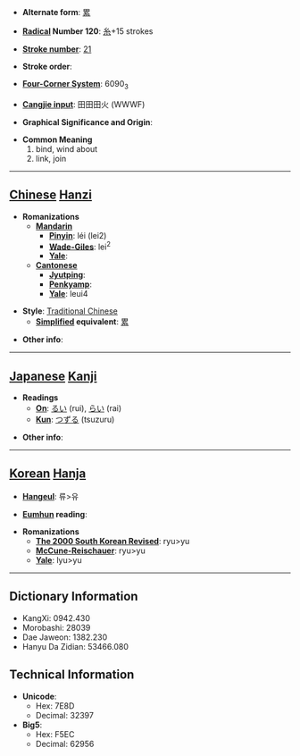 * '''Alternate form''': [[累]]

* '''[[Wiktionary:Chinese radical index| Radical]] Number 120''': [[Wiktionary:Chinese radical index 糸|糸]]+15 strokes

* '''[[Wiktionary:Chinese total strokes index|Stroke number]]''': [[Wiktionary:Chinese total strokes index 21|21]]

* '''Stroke order''': 

* '''[[Wiktionary:Chinese four corner index|Four-Corner System]]''': 6090<sub>3</sub>

* '''[[Wiktionary:Chinese Cangjie index|Cangjie input]]''': 田田田火 (WWWF)

* '''Graphical Significance and Origin''': 

* '''Common Meaning'''
*#bind, wind about
*# link, join


----

== [[Chinese]] [[Hanzi]] ==

* '''Romanizations'''
** '''[[Mandarin]]'''
*** '''[[Pinyin]]''': léi (lei2)
*** '''[[Wade-Giles]]''': lei<sup>2</sup>
*** '''[[Yale]]''': 
** '''[[Cantonese]]'''
*** '''[[Jyutping]]''':
*** '''[[Penkyamp]]''': 
*** '''[[Yale]]''': leui4

* '''Style''': [[Traditional Chinese]] 
** '''[[Simplified Chinese|Simplified]] equivalent''': [[累]]

* '''Other info''': 

----

== [[Japanese]] [[Kanji]] ==

* '''Readings'''
** '''[[On]]''': [[るい]] (rui), [[らい]] (rai)
** '''[[Kun]]''': [[つずる]] (tsuzuru)

* '''Other info''':  

----

== [[Korean]] [[Hanja]] ==

* '''[[Hangeul]]''': 류>유

* '''[[Eumhun]] reading''': 

* '''Romanizations'''
** '''[[The 2000 South Korean Revised Romanization|The 2000 South Korean Revised]]''': ryu>yu
** '''[[McCune-Reischauer]]''': ryu>yu
** '''[[Yale]]''': lyu>yu

----

== Dictionary Information ==

* KangXi: 0942.430
* Morobashi: 28039
* Dae Jaweon: 1382.230
* Hanyu Da Zidian: 53466.080

== Technical Information ==

* '''Unicode''':
** Hex: 7E8D
** Decimal: 32397
* '''Big5''':
** Hex: F5EC
** Decimal: 62956
